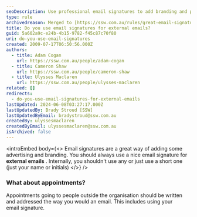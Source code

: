 ```yaml
---
seoDescription: Use professional email signatures to add branding and professionalism to your external communications.
type: rule
archivedreason: Merged to [https://ssw.com.au/rules/great-email-signatures](/rules/great-email-signatures)
title: Do you use email signatures for external emails?
guid: 5a602a9c-e24b-4b15-9782-f45c87c70f80
uri: do-you-use-email-signatures
created: 2009-07-17T06:50:56.000Z
authors:
  - title: Adam Cogan
    url: https://ssw.com.au/people/adam-cogan
  - title: Cameron Shaw
    url: https://ssw.com.au/people/cameron-shaw
  - title: Ulysses Maclaren
    url: https://ssw.com.au/people/ulysses-maclaren
related: []
redirects:
  - do-you-use-email-signatures-for-external-emails
lastUpdated: 2024-06-08T03:27:17.000Z
lastUpdatedBy: Brady Stroud [SSW]
lastUpdatedByEmail: bradystroud@ssw.com.au
createdBy: ulyssesmaclaren
createdByEmail: ulyssesmaclaren@ssw.com.au
isArchived: false
---
```


<introEmbed
  body={<>
Email signatures are a great way of adding some advertising and branding. You should always use a nice email signature for **external emails** .
Internally, you shouldn't use any or just use a short one (just your name or initials)
  </>}
/>
### What about appointments?

Appointments going to people outside the organisation should be written and addressed the way you would an email. This includes using your email signature.
